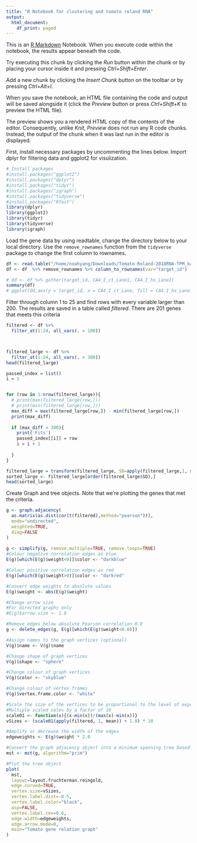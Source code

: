 ```yaml
---
title: "R Notebook for clustering and tomato roland RNA"
output:
  html_document:
    df_print: paged
---
```


This is an [R Markdown](http://rmarkdown.rstudio.com) Notebook. When you execute code within the notebook, the results appear beneath the code. 

Try executing this chunk by clicking the *Run* button within the chunk or by placing your cursor inside it and pressing *Ctrl+Shift+Enter*. 

Add a new chunk by clicking the *Insert Chunk* button on the toolbar or by pressing *Ctrl+Alt+I*.

When you save the notebook, an HTML file containing the code and output will be saved alongside it (click the *Preview* button or press *Ctrl+Shift+K* to preview the HTML file).

The preview shows you a rendered HTML copy of the contents of the editor. Consequently, unlike *Knit*, *Preview* does not run any R code chunks. Instead, the output of the chunk when it was last run in the editor is displayed.

First, install necessary packages by uncommenting the lines below. Import dplyr for filtering data and ggplot2 for visulization.


```r
# Install packages
#install.packages("ggplot2")
#install.packages("dplyr")
#install.packages("tidyr")
#install.packages("igraph")
#install.packages("tidyverse")
#install.packages("Rfast")
library(dplyr)
library(ggplot2)
library(tidyr)
library(tidyverse)
library(igraph)

```

Load the gene data by using readtable, change the directory below to your local directory. 
Use the `remove_rownames` function from the `tidyverse` package to change the first column to rownames.   

```r
df <- read.table("/home/noahyang/Downloads/Tomato-Roland-2018RNA-TPM_kallisto.txt",header=TRUE)
df <- df  %>% remove_rownames %>% column_to_rownames(var="target_id") 

# dd <- df %>% gather(target_id, CA4_I_ct_Lane1, CA4_I_hs_Lane1) 
summary(df) 
# ggplot(dd,aes(y = target_id, x = CA4_I_ct_Lane, fill = CA4_I_hs_Lane1 ))
```

Filter through column 1 to 25 and find rows with every variable larger than 200. The results are saved in a table called *filtered*. There are 201 genes that meets this criteria

```r

filtered <- df %>%
  filter_at(1:24, all_vars(. > 100)) 



filtered_large <- df %>%
  filter_at(1:24, all_vars(. > 300)) 
head(filtered_large)

passed_index = list()
i = 1


for (row in 1:nrow(filtered_large)){
  # print(max(filtered_large[row,]))
  # print(min(filtered_large[row,]))
  max_diff = max(filtered_large[row,]) - min(filtered_large[row,])
  print(max_diff)  
  
  if (max_diff < 300){
    print('Fits')
    passed_index[[i]] = row
    i = i + 1
    
  }
}

filtered_large = transform(filtered_large, SD=apply(filtered_large,1, sd, na.rm = TRUE))
sorted_large <- filtered_large[order(filtered_large$SD),]
head(sorted_large)

```
Create Graph and tree objects. Note that we're plotting the genes that met the criteria.

```r

g <- graph.adjacency(
  as.matrix(as.dist(cor(t(filtered),method="pearson"))),
  mode="undirected",
  weighted=TRUE,
  diag=FALSE
)
  
g <- simplify(g, remove.multiple=TRUE, remove.loops=TRUE)
#Colour negative correlation edges as blue
E(g)[which(E(g)$weight<0)]$color <- "darkblue"

#Colour positive correlation edges as red
E(g)[which(E(g)$weight>0)]$color <- "darkred"

#Convert edge weights to absolute values
E(g)$weight <- abs(E(g)$weight)

#Change arrow size
#For directed graphs only
#E(g)$arrow.size <- 1.0

#Remove edges below absolute Pearson correlation 0.8
g <- delete_edges(g, E(g)[which(E(g)$weight<0.8)])

#Assign names to the graph vertices (optional)
V(g)$name <- V(g)$name

#Change shape of graph vertices
V(g)$shape <- "sphere"

#Change colour of graph vertices
V(g)$color <- "skyblue"

#Change colour of vertex frames
V(g)$vertex.frame.color <- "white"

#Scale the size of the vertices to be proportional to the level of expression of each gene represented by each vertex
#Multiple scaled vales by a factor of 10
scale01 <- function(x){(x-min(x))/(max(x)-min(x))}
vSizes <- (scale01(apply(filtered, 1, mean)) + 1.0) * 10

#Amplify or decrease the width of the edges
edgeweights <- E(g)$weight * 2.0

#Convert the graph adjacency object into a minimum spanning tree based on Prim's algorithm
mst <- mst(g, algorithm="prim")

#Plot the tree object
plot(
  mst,
  layout=layout.fruchterman.reingold,
  edge.curved=TRUE,
  vertex.size=vSizes,
  vertex.label.dist=-0.5,
  vertex.label.color="black",
  asp=FALSE,
  vertex.label.cex=0.6,
  edge.width=edgeweights,
  edge.arrow.mode=0,
  main="Tomato gene relation graph"
)

```



